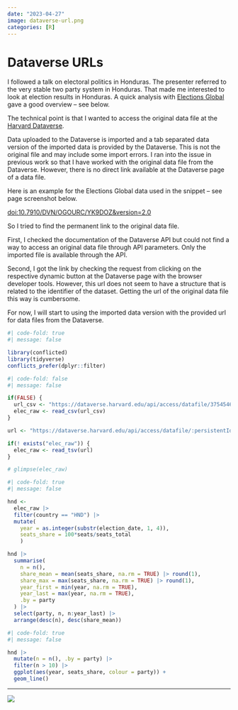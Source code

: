 ```yaml
---
date: "2023-04-27"
image: dataverse-url.png
categories: [R]
---
```


# Dataverse URLs

I followed a talk on electoral politics in Honduras. The presenter referred to the very stable two party system in Honduras. That made me interested to look at election results in Honduras. A quick analysis with [Elections Global](https://dataverse.harvard.edu/dataset.xhtml?persistentId=doi:10.7910/DVN/OGOURC) gave a good overview -- see below.

The technical point is that I wanted to access the original data file at the [Harvard Dataverse](https://dataverse.harvard.edu/).

Data uploaded to the Dataverse is imported and a tab separated data version of the imported data is provided by the Dataverse. This is not the original file and may include some import errors. I ran into the issue in previous work so that I have worked with the original data file from the Dataverse. However, there is no direct link available at the Dataverse page of a data file.

Here is an example for the Elections Global data used in the snippet -- see page screenshot below.

[doi:10.7910/DVN/OGOURC/YK9DOZ&version=2.0](https://dataverse.harvard.edu/file.xhtml?persistentId=doi:10.7910/DVN/OGOURC/YK9DOZ&version=2.0)

So I tried to find the permanent link to the original data file.

First, I checked the documentation of the Dataverse API but could not find a way to access an original data file through API parameters. Only the imported file is available through the API.

Second, I got the link by checking the request from clicking on the respective dynamic button at the Dataverse page with the browser developer tools. However, this url does not seem to have a structure that is related to the identifier of the dataset. Getting the url of the original data file this way is cumbersome.

For now, I will start to using the imported data version with the provided url for data files from the Dataverse.


```r
#| code-fold: true
#| message: false

library(conflicted)
library(tidyverse)
conflicts_prefer(dplyr::filter)
```

```r
#| code-fold: false
#| message: false

if(FALSE) {
  url_csv <- "https://dataverse.harvard.edu/api/access/datafile/3754546?format=original"
  elec_raw <- read_csv(url_csv)
}

url <- "https://dataverse.harvard.edu/api/access/datafile/:persistentId?persistentId=doi:10.7910/DVN/OGOURC/YK9DOZ"

if(! exists("elec_raw")) {
  elec_raw <- read_tsv(url)
}

# glimpse(elec_raw)
```

```r
#| code-fold: true
#| message: false

hnd <-
  elec_raw |>
  filter(country == "HND") |>
  mutate(
    year = as.integer(substr(election_date, 1, 4)),
    seats_share = 100*seats/seats_total
    )

hnd |>
  summarise(
    n = n(),
    share_mean = mean(seats_share, na.rm = TRUE) |> round(1),
    share_max = max(seats_share, na.rm = TRUE) |> round(1),
    year_first = min(year, na.rm = TRUE),
    year_last = max(year, na.rm = TRUE),
    .by = party
  ) |>
  select(party, n, n:year_last) |>
  arrange(desc(n), desc(share_mean))
```

```r
#| code-fold: true
#| message: false

hnd |>
  mutate(n = n(), .by = party) |>
  filter(n > 10) |>
  ggplot(aes(year, seats_share, colour = party)) +
  geom_line()
```

---

![](dataverse-url.png)

